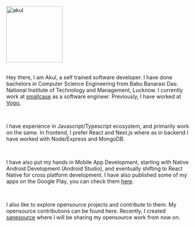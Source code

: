 <style jsx>{`
  img {
    width: 150px;
    height: 150px;
    border-radius: 1000px;
    object-fit: cover;
  }
`}</style>

<Image width="150" height="150" src="/images/akul/front-1.jpg" alt="akul" />

<br />
<br />

Hey there, I am Akul, a self trained software developer. I have done bachelors in Computer Science Engineering from Babu Banarasi Das: National Institute of Technology and Management, Lucknow. I currently work at <a href='https://smallcase.com/' target='_blank'>smallcase</a> as a software engineer. Previously, I have worked at <a href='https://vogo.in/' target="_blank" >Vogo.</a>

<br />

I have experience in Javascript/Typescript ecosystem, and primarily work on the same. In frontend, I prefer React and Next.js where as in backend I have worked with Node/Express and MongoDB.

<br />

I have also put my hands in Mobile App Development, starting with Native Android Development (Android Studio), and eventually shifting to React Native for cross platform development. I have also published some of my apps on the Google Play, you can check them <a href='https://play.google.com/store/apps/developer?id=Akul+Srivastava' target='_blank'>here</a>.

<br />

I also like to explore opensource projects and contribute to them. My opensource contributions can be found <Link href='/opensource'>here</Link>. Recently, I created <a href='https://github.com/sanesource' target='_blank'>sanesource</a> where I will be sharing my opensource work from now on.
